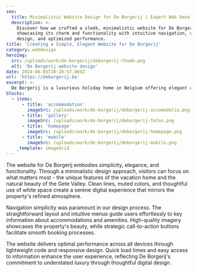 ```yaml
---
seo:
  title: Minimalistic Website Design for De Borgerij | Expert Web Development
  description: >-
    Discover how we crafted a sleek, minimalistic website for De Borgerij,
    showcasing its charm and functionality with intuitive navigation, responsive
    design, and optimized performance.
title: 'Creating a Simple, Elegant Website for De Borgerij'
category: webdesign
heroImg: 
  src: /uploads/work/de-borgerij/deborgerij-thumb.png
  alt: 'De Borgerij website design'
date: 2024-06-05T20:28:57.069Z
url: 'https://deborgerij.be'
excerpt: >-
  De Borgerij is a luxurious holiday home in Belgium offering elegant accommodations and modern amenities.
blocks:
  - items:
      - title: 'accommodation'
        imageSrc: /uploads/work/de-borgerij/deborgerij-accomodatie.png
      - title: 'gallery'
        imageSrc: /uploads/work/de-borgerij/deborgerij-fotos.png
      - title: 'homepage'
        imageSrc: /uploads/work/de-borgerij/deborgerij-homepage.png
      - title: 'mobile'
        imageSrc: /uploads/work/de-borgerij/deborgerij-mobile.png
    _template: imageGrid
---
```


The website for De Borgerij embodies simplicity, elegance, and functionality. Through a minimalistic design approach, visitors can focus on what matters most - the unique features of the vacation home and the natural beauty of the Gete Valley. Clean lines, muted colors, and thoughtful use of white space create a serene digital experience that mirrors the property's refined atmosphere.

Navigation simplicity was paramount in our design process. The straightforward layout and intuitive menus guide users effortlessly to key information about accommodations and amenities. High-quality imagery showcases the property's beauty, while strategic call-to-action buttons facilitate smooth booking processes.

The website delivers optimal performance across all devices through lightweight code and responsive design. Quick load times and easy access to information enhance the user experience, reflecting De Borgerij's commitment to understated luxury through thoughtful digital design.

